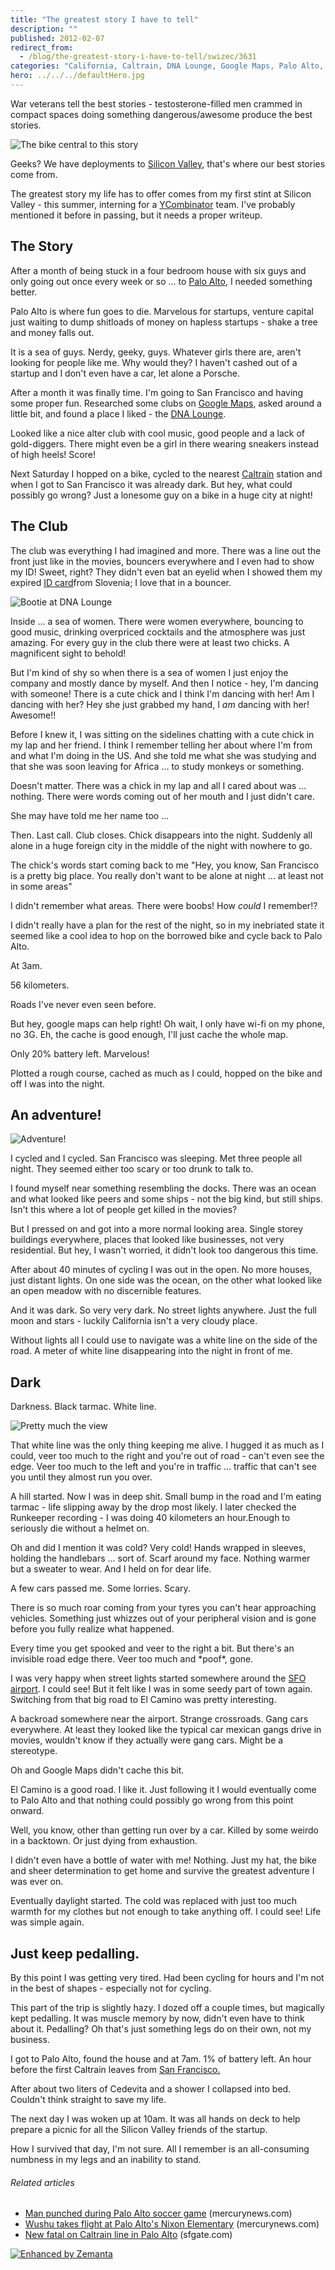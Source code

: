 ```yaml
---
title: "The greatest story I have to tell"
description: ""
published: 2012-02-07
redirect_from:
  - /blog/the-greatest-story-i-have-to-tell/swizec/3631
categories: "California, Caltrain, DNA Lounge, Google Maps, Palo Alto, Palo Alto California, San Francisco, Silicon Valley, Uncategorized"
hero: ../../../defaultHero.jpg
---
```


War veterans tell the best stories - testosterone-filled men crammed in compact spaces doing something dangerous/awesome produce the best stories.

![The bike central to this story](https://swizec.com/blog/wp-content/uploads/2012/02/11fdb5d3700d4fbd96b168de05ed2c21_77.jpg "The bike central to this story")

Geeks? We have deployments to [Silicon Valley](<http://maps.google.com/maps?ll=37.37,-122.04&spn=1.0,1.0&q=37.37,-122.04 (Silicon%20Valley)&t=h> "Silicon Valley"), that's where our best stories come from.

The greatest story my life has to offer comes from my first stint at Silicon Valley - this summer, interning for a [YCombinator](http://www.ycombinator.com "Y Combinator") team. I've probably mentioned it before in passing, but it needs a proper writeup.

## The Story

After a month of being stuck in a four bedroom house with six guys and only going out once every week or so ... to [Palo Alto](<http://maps.google.com/maps?ll=37.4291666667,-122.138055556&spn=0.1,0.1&q=37.4291666667,-122.138055556 (Palo%20Alto%2C%20California)&t=h> "Palo Alto, California"), I needed something better.

Palo Alto is where fun goes to die. Marvelous for startups, venture capital just waiting to dump shitloads of money on hapless startups - shake a tree and money falls out.

It is a sea of guys. Nerdy, geeky, guys. Whatever girls there are, aren't looking for people like me. Why would they? I haven't cashed out of a startup and I don't even have a car, let alone a Porsche.

After a month it was finally time. I'm going to San Francisco and having some proper fun. Researched some clubs on [Google Maps](http://maps.google.com "Google Maps"), asked around a little bit, and found a place I liked - the [DNA Lounge](<http://maps.google.com/maps?ll=37.7710083333,-122.412694444&spn=0.01,0.01&q=37.7710083333,-122.412694444 (DNA%20Lounge)&t=h> "DNA Lounge").

Looked like a nice alter club with cool music, good people and a lack of gold-diggers. There might even be a girl in there wearing sneakers instead of high heels! Score!

Next Saturday I hopped on a bike, cycled to the nearest [Caltrain](http://en.wikipedia.org/wiki/Caltrain "Caltrain") station and when I got to San Francisco it was already dark. But hey, what could possibly go wrong? Just a lonesome guy on a bike in a huge city at night!

## The Club

The club was everything I had imagined and more. There was a line out the front just like in the movies, bouncers everywhere and I even had to show my ID! Sweet, right? They didn't even bat an eyelid when I showed them my expired [ID card](http://en.wikipedia.org/wiki/Identity_document "Identity document")from Slovenia; I love that in a bouncer.

![Bootie at DNA Lounge](https://swizec.com/blog/wp-content/uploads/2012/02/1074032723_aJTtC-M.jpeg "Bootie at DNA Lounge")

Inside ... a sea of women. There were women everywhere, bouncing to good music, drinking overpriced cocktails and the atmosphere was just amazing. For every guy in the club there were at least two chicks. A magnificent sight to behold!

But I'm kind of shy so when there is a sea of women I just enjoy the company and mostly dance by myself. And then I notice - hey, I'm dancing with someone! There is a cute chick and I think I'm dancing with her! Am I dancing with her? Hey she just grabbed my hand, I _am_ dancing with her! Awesome!!

Before I knew it, I was sitting on the sidelines chatting with a cute chick in my lap and her friend. I think I remember telling her about where I'm from and what I'm doing in the US. And she told me what she was studying and that she was soon leaving for Africa ... to study monkeys or something.

Doesn't matter. There was a chick in my lap and all I cared about was ... nothing. There were words coming out of her mouth and I just didn't care.

She may have told me her name too ...

Then. Last call. Club closes. Chick disappears into the night. Suddenly all alone in a huge foreign city in the middle of the night with nowhere to go.

The chick's words start coming back to me "Hey, you know, San Francisco is a pretty big place. You really don't want to be alone at night ... at least not in some areas"

I didn't remember what areas. There were boobs! How _could_ I remember!?

I didn't really have a plan for the rest of the night, so in my inebriated state it seemed like a cool idea to hop on the borrowed bike and cycle back to Palo Alto.

At 3am.

56 kilometers.

Roads I've never even seen before.

But hey, google maps can help right! Oh wait, I only have wi-fi on my phone, no 3G. Eh, the cache is good enough, I'll just cache the whole map.

Only 20% battery left. Marvelous!

Plotted a rough course, cached as much as I could, hopped on the bike and off I was into the night.

## An adventure!

![Adventure!](https://swizec.com/blog/wp-content/uploads/2012/02/Screen-Shot-2012-02-07-at-4.47.27-PM.png "Adventure!")

I cycled and I cycled. San Francisco was sleeping. Met three people all night. They seemed either too scary or too drunk to talk to.

I found myself near something resembling the docks. There was an ocean and what looked like peers and some ships - not the big kind, but still ships. Isn't this where a lot of people get killed in the movies?

But I pressed on and got into a more normal looking area. Single storey buildings everywhere, places that looked like businesses, not very residential. But hey, I wasn't worried, it didn't look too dangerous this time.

After about 40 minutes of cycling I was out in the open. No more houses, just distant lights. On one side was the ocean, on the other what looked like an open meadow with no discernible features.

And it was dark. So very very dark. No street lights anywhere. Just the full moon and stars - luckily California isn't a very cloudy place.

Without lights all I could use to navigate was a white line on the side of the road. A meter of white line disappearing into the night in front of me.

## Dark

Darkness. Black tarmac. White line.

![Pretty much the view](https://swizec.com/blog/wp-content/uploads/2012/02/IMGP2951_thumb1.jpeg "Pretty much the view")

That white line was the only thing keeping me alive. I hugged it as much as I could, veer too much to the right and you're out of road - can't even see the edge. Veer too much to the left and you're in traffic ... traffic that can't see you until they almost run you over.

A hill started. Now I was in deep shit. Small bump in the road and I'm eating tarmac - life slipping away by the drop most likely. I later checked the Runkeeper recording - I was doing 40 kilometers an hour.Enough to seriously die without a helmet on.

Oh and did I mention it was cold? Very cold! Hands wrapped in sleeves, holding the handlebars ... sort of. Scarf around my face. Nothing warmer but a sweater to wear. And I held on for dear life.

A few cars passed me. Some lorries. Scary.

There is so much roar coming from your tyres you can't hear approaching vehicles. Something just whizzes out of your peripheral vision and is gone before you fully realize what happened.

Every time you get spooked and veer to the right a bit. But there's an invisible road edge there. Veer too much and \*poof\*, gone.

I was very happy when street lights started somewhere around the [SFO airport](<http://maps.google.com/maps?ll=37.6188888889,-122.375&spn=0.03,0.03&q=37.6188888889,-122.375 (San%20Francisco%20International%20Airport)&t=h> "San Francisco International Airport"). I could see! But it felt like I was in some seedy part of town again. Switching from that big road to El Camino was pretty interesting.

A backroad somewhere near the airport. Strange crossroads. Gang cars everywhere. At least they looked like the typical car mexican gangs drive in movies, wouldn't know if they actually were gang cars. Might be a stereotype.

Oh and Google Maps didn't cache this bit.

El Camino is a good road. I like it. Just following it I would eventually come to Palo Alto and that nothing could possibly go wrong from this point onward.

Well, you know, other than getting run over by a car. Killed by some weirdo in a backtown. Or just dying from exhaustion.

I didn't even have a bottle of water with me! Nothing. Just my hat, the bike and sheer determination to get home and survive the greatest adventure I was ever on.

Eventually daylight started. The cold was replaced with just too much warmth for my clothes but not enough to take anything off. I could see! Life was simple again.

## Just keep pedalling.

By this point I was getting very tired. Had been cycling for hours and I'm not in the best of shapes - especially not for cycling.

This part of the trip is slightly hazy. I dozed off a couple times, but magically kept pedalling. It was muscle memory by now, didn't even have to think about it. Pedalling? Oh that's just something legs do on their own, not my business.

I got to Palo Alto, found the house and at 7am. 1% of battery left. An hour before the first Caltrain leaves from [San Francisco.](<http://maps.google.com/maps?ll=37.7793,-122.4192&spn=0.1,0.1&q=37.7793,-122.4192 (San%20Francisco)&t=h> "San Francisco")

After about two liters of Cedevita and a shower I collapsed into bed. Couldn't think straight to save my life.

The next day I was woken up at 10am. It was all hands on deck to help prepare a picnic for all the Silicon Valley friends of the startup.

How I survived that day, I'm not sure. All I remember is an all-consuming numbness in my legs and an inability to stand.

###### Related articles

- [Man punched during Palo Alto soccer game](http://www.mercurynews.com/breaking-news/ci_19906706) (mercurynews.com)
- [Wushu takes flight at Palo Alto's Nixon Elementary](http://www.mercurynews.com/peninsula/ci_19741327) (mercurynews.com)
- [New fatal on Caltrain line in Palo Alto](http://www.sfgate.com/cgi-bin/article.cgi?f=/c/a/2011/11/26/BA2L1M4JH5.DTL) (sfgate.com)

[![Enhanced by Zemanta](https://img.zemanta.com/zemified_e.png?x-id=f5c50df4-886a-4fc9-a03d-118a1963b574)](http://www.zemanta.com/ "Enhanced by Zemanta")
